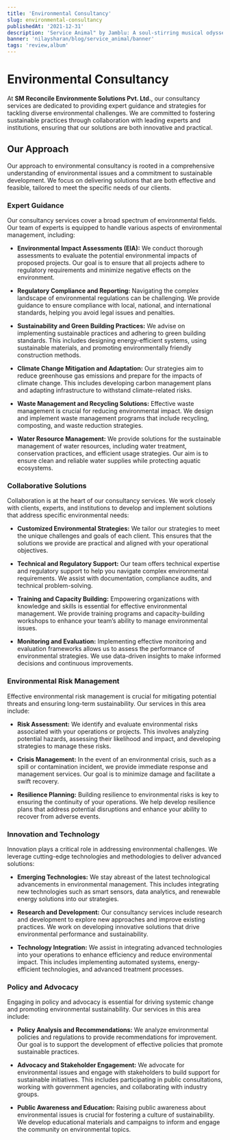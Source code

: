```yaml
---
title: 'Environmental Consultancy'
slug: environmental-consultancy
publishedAt: '2021-12-31'
description: 'Service Animal" by Jamblu: A soul-stirring musical odyssey exploring self-love and human connections, embracing emotions from heartache to hope.'
banner: 'nilaysharan/blog/service_animal/banner'
tags: 'review,album'
---
```

# Environmental Consultancy

At **SM Reconcile Environmente Solutions Pvt. Ltd.**, our consultancy services are dedicated to providing expert guidance and strategies for tackling diverse environmental challenges. We are committed to fostering sustainable practices through collaboration with leading experts and institutions, ensuring that our solutions are both innovative and practical.

## Our Approach

Our approach to environmental consultancy is rooted in a comprehensive understanding of environmental issues and a commitment to sustainable development. We focus on delivering solutions that are both effective and feasible, tailored to meet the specific needs of our clients.

### Expert Guidance

Our consultancy services cover a broad spectrum of environmental fields. Our team of experts is equipped to handle various aspects of environmental management, including:

- **Environmental Impact Assessments (EIA):** We conduct thorough assessments to evaluate the potential environmental impacts of proposed projects. Our goal is to ensure that all projects adhere to regulatory requirements and minimize negative effects on the environment.

- **Regulatory Compliance and Reporting:** Navigating the complex landscape of environmental regulations can be challenging. We provide guidance to ensure compliance with local, national, and international standards, helping you avoid legal issues and penalties.

- **Sustainability and Green Building Practices:** We advise on implementing sustainable practices and adhering to green building standards. This includes designing energy-efficient systems, using sustainable materials, and promoting environmentally friendly construction methods.

- **Climate Change Mitigation and Adaptation:** Our strategies aim to reduce greenhouse gas emissions and prepare for the impacts of climate change. This includes developing carbon management plans and adapting infrastructure to withstand climate-related risks.

- **Waste Management and Recycling Solutions:** Effective waste management is crucial for reducing environmental impact. We design and implement waste management programs that include recycling, composting, and waste reduction strategies.

- **Water Resource Management:** We provide solutions for the sustainable management of water resources, including water treatment, conservation practices, and efficient usage strategies. Our aim is to ensure clean and reliable water supplies while protecting aquatic ecosystems.

### Collaborative Solutions

Collaboration is at the heart of our consultancy services. We work closely with clients, experts, and institutions to develop and implement solutions that address specific environmental needs:

- **Customized Environmental Strategies:** We tailor our strategies to meet the unique challenges and goals of each client. This ensures that the solutions we provide are practical and aligned with your operational objectives.

- **Technical and Regulatory Support:** Our team offers technical expertise and regulatory support to help you navigate complex environmental requirements. We assist with documentation, compliance audits, and technical problem-solving.

- **Training and Capacity Building:** Empowering organizations with knowledge and skills is essential for effective environmental management. We provide training programs and capacity-building workshops to enhance your team’s ability to manage environmental issues.

- **Monitoring and Evaluation:** Implementing effective monitoring and evaluation frameworks allows us to assess the performance of environmental strategies. We use data-driven insights to make informed decisions and continuous improvements.

### Environmental Risk Management

Effective environmental risk management is crucial for mitigating potential threats and ensuring long-term sustainability. Our services in this area include:

- **Risk Assessment:** We identify and evaluate environmental risks associated with your operations or projects. This involves analyzing potential hazards, assessing their likelihood and impact, and developing strategies to manage these risks.

- **Crisis Management:** In the event of an environmental crisis, such as a spill or contamination incident, we provide immediate response and management services. Our goal is to minimize damage and facilitate a swift recovery.

- **Resilience Planning:** Building resilience to environmental risks is key to ensuring the continuity of your operations. We help develop resilience plans that address potential disruptions and enhance your ability to recover from adverse events.

### Innovation and Technology

Innovation plays a critical role in addressing environmental challenges. We leverage cutting-edge technologies and methodologies to deliver advanced solutions:

- **Emerging Technologies:** We stay abreast of the latest technological advancements in environmental management. This includes integrating new technologies such as smart sensors, data analytics, and renewable energy solutions into our strategies.

- **Research and Development:** Our consultancy services include research and development to explore new approaches and improve existing practices. We work on developing innovative solutions that drive environmental performance and sustainability.

- **Technology Integration:** We assist in integrating advanced technologies into your operations to enhance efficiency and reduce environmental impact. This includes implementing automated systems, energy-efficient technologies, and advanced treatment processes.

### Policy and Advocacy

Engaging in policy and advocacy is essential for driving systemic change and promoting environmental sustainability. Our services in this area include:

- **Policy Analysis and Recommendations:** We analyze environmental policies and regulations to provide recommendations for improvement. Our goal is to support the development of effective policies that promote sustainable practices.

- **Advocacy and Stakeholder Engagement:** We advocate for environmental issues and engage with stakeholders to build support for sustainable initiatives. This includes participating in public consultations, working with government agencies, and collaborating with industry groups.

- **Public Awareness and Education:** Raising public awareness about environmental issues is crucial for fostering a culture of sustainability. We develop educational materials and campaigns to inform and engage the community on environmental topics.

